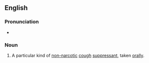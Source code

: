 ==English==
{{wikipedia}}

===Pronunciation===
* {{IPA|/bɛnˈzoʊnəteɪt/|lang=en}}

===Noun===
{{en-noun|-}}
# {{lb|en|pharmaceutical drug}} A particular kind of [[non-]][[narcotic]] [[cough]] [[suppressant]], taken [[orally]].